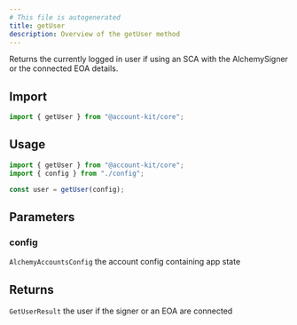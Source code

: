 ```yaml
---
# This file is autogenerated
title: getUser
description: Overview of the getUser method
---
```



Returns the currently logged in user if using an SCA with the AlchemySigner
or the connected EOA details.

## Import

```ts
import { getUser } from "@account-kit/core";
```

## Usage

```ts
import { getUser } from "@account-kit/core";
import { config } from "./config";

const user = getUser(config);
```

## Parameters

### config

`AlchemyAccountsConfig`
the account config containing app state

## Returns

`GetUserResult`
the user if the signer or an EOA are connected
